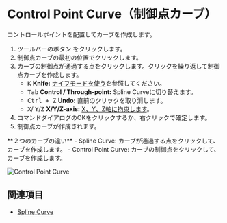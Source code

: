 
# Control Point Curve（制御点カーブ）

<Reference shortcut="" command="Control Point Curve" button="ツールバー" />

コントロールポイントを配置してカーブを作成します。

1. ツールバーのボタン <ButtonIcon type="button-control-point-curve" /> をクリックします。
2. 制御点カーブの最初の位置でクリックします。
3. カーブの制御点が通過する点をクリックします。クリックを繰り返して制御点カーブを作成します。
   - <kbd>K</kbd> **Knife:** [ナイフモードを使う](./sketching-essentials#use-knife-mode)を参照してください。
   - <kbd>Tab</kbd> **Control / Through-point:** Spline Curveに切り替えます。
   - <kbd>Ctrl + Z</kbd> **Undo:** 直前のクリックを取り消します。
   - <kbd>X</kbd>/ <kbd>Y</kbd>/<kbd>Z</kbd> **X/Y/Z-axis:** [X、Y、Z軸に拘束します](./sketching-essentials#constrain-to-an-axis)。
4. コマンドダイアログのOKをクリックするか、右クリックで確定します。
5. 制御点カーブが作成されます。

<Callout type="info" emoji="💡">
**２つのカーブの違い**
- Spline Curve: カーブが通過する点をクリックして、カーブを作成します。
- Control Point Curve: カーブの制御点をクリックして、カーブを作成します。
</Callout>

![Control Point Curve](/img/control-point-curve.gif)

## 関連項目
- [Spline Curve](./spline-curve)














